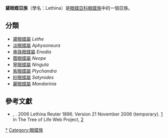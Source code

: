 {{NoteTA
|G1=Butterfly
}}
{{Automatic Taxobox
| fossil_range = 
| image=Lethe sicelis s2.JPG
| image_caption= [[劍黛眼蝶|劍黛眼蝶]]（''Lethe sicelis''）
| taxon = Lethina
| authority = Reuter, 1896
| type_genus = [[黛眼蝶屬|黛眼蝶屬]] ''Lethe''
| type_species_authority = Fabricius, 1775
| type_genus_authority = Hübner, 1819
| subdivision_ranks=屬
| subdivision=有8個屬，詳見正文。
| synonyms = 
}}

'''黛眼蝶亞族'''（學名：Lethina）是[[眼蝶亞科|眼蝶亞科]][[眼蝶族|眼蝶族]]中的一個亞族。

== 分類 ==
*  [[黛眼蝶屬|黛眼蝶屬]] ''Lethe''
*  [[淡眼蝶屬|淡眼蝶屬]] ''Aphysoneura''
*  [[串珠眼蝶屬|串珠眼蝶屬]] ''Enodia''
*  [[蔭眼蝶屬|蔭眼蝶屬]] ''Neope''
*  [[寧眼蝶|寧眼蝶屬]] ''Ninguta''
*  [[紫眼蝶屬|紫眼蝶屬]] ''Ptychandra''
*  [[紗眼蝶屬|紗眼蝶屬]] ''Satyrodes''
*  [[麗眼蝶屬|麗眼蝶屬]] ''Mandarinia''

== 參考文獻 ==
<references/>
{{Commons category| Lethina}}
{{Wikispecies| Lethina}}
* {{aut|Brower}}, {{aut|Andrew V. Z}}. 2006 Lethina Reuter 1896. Version 21 November 2006 (temporary). [http://tolweb.org/Lethina/70800/2006.11.21] in The Tree of Life Web Project, [http://tolweb.org/]{{Wayback|url=http://tolweb.org/ |date=20110515100516 }}

{{眼蝶亞科}}
{{Taxonbar|from=Q18086627}}

[[Category:黛眼蝶亞族|*]]
[[Category:眼蝶族|Category:眼蝶族]]